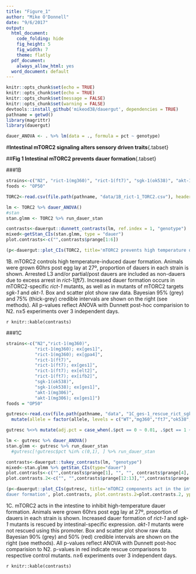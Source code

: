 ```yaml
---
title: "Figure_1"
author: "Mike O'Donnell"
date: "9/6/2017"
output:
  html_document:
    code_folding: hide
    fig_height: 5
    fig_width: 7
    theme: flatly
  pdf_document:
    always_allow_html: yes
  word_document: default
---
```


```r
knitr::opts_chunk$set(echo = TRUE)
knitr::opts_chunk$set(echo = TRUE)
knitr::opts_chunk$set(message = FALSE)
knitr::opts_chunk$set(warning = FALSE)
devtools::install_github('mikeod38/dauergut', dependencies = TRUE)
pathname = getwd()
library(magrittr)
library(dauergut)

dauer_ANOVA <- . %>% lm(data = ., formula = pct ~ genotype)
```


#__Intestinal mTORC2 signaling alters sensory driven traits__{.tabset}

##__Fig 1 Intestinal mTORC2 prevents dauer formation__{.tabset}

###1B 
```r
strains<-c("N2", "rict-1(mg360)", "rict-1(ft7)", "sgk-1(ok538)", "akt-1(mg306)", "akt-2", "pkc-2")
foods <- "OP50"

TORC2<-read.csv(file.path(pathname, "data/1B_rict-1_TORC2.csv"), header=TRUE) %>% format_dauer(p.dauer = "non") #including partial/pd as non-dauer due to excess zeros. 

lm <- TORC2 %>% dauer_ANOVA()
#stan
stan.glmm <- TORC2 %>% run_dauer_stan
```

```r
contrasts<-dauergut::dunnett_contrasts(lm, ref.index = 1, "genotype")
mixed<-getStan_CIs(stan.glmm, type = "dauer")
plot.contrasts<-c("",contrasts$prange[1:6])

(p<-dauergut::plot_CIs(TORC2, title='mTORC2 prevents high temperature dauer formation', plot.contrasts, ypos = 1.075, type = "dauer"))
```
1B. mTORC2 controls high temperature-induced dauer formation. Animals were grown 60hrs post egg lay at 27º, proportion of dauers in each strain is shown. Arrested L3 and/or partial/post dauers are included as non-dauers due to excess arrest in _rict-1(ft7)_. Increased dauer formation occurs in mTORC2-specific _rict-1_ mutants, as well as in mutants of mTORC2 targets _sgk-1_ and _akt-1_. Box and scatter plot show raw data. Bayesian 95% (grey) and 75% (thick-grey) credible intervals are shown on the right (see methods). All p-values reflect ANOVA with Dunnett post-hoc comparision to N2. n≥5 experiments over 3 independent days.

`r knitr::kable(contrasts)`

###1C

```r
strains<-c("N2","rict-1(mg360)",
           "rict-1(mg360); ex[ges1]",
           "rict-1(mg360); ex[gpa4]",
           "rict-1(ft7)",
           "rict-1(ft7); ex[ges1]",
           "rict-1(ft7); ex[elt2]",
           "rict-1(ft7); ex[ifb2]",
           "sgk-1(ok538)",
           "sgk-1(ok538); ex[ges1]",
           "akt-1(mg306)",
           "akt-1(mg306); ex[ges1]")
foods = "OP50"

gutresc<-read.csv(file.path(pathname, "data", "1C_ges-1_rescue_rict_sgk.csv")) %>% format_dauer(p.dauer = "non") %>% 
  mutate(allele = factor(allele, levels = c("WT","mg360","ft7","ok538","mg306")))

gutresc %<>% mutate(adj.pct = case_when(.$pct == 0 ~ 0.01, .$pct == 1 ~ 0.99, TRUE ~ .$pct))

lm <- gutresc %>% dauer_ANOVA()
stan.glmm <- gutresc %>% run_dauer_stan
  #gutresc[!gutresc$pct %in% c(0,1), ] %>% run_dauer_stan

```

```r
contrasts<-dauergut::tukey_contrasts(lm, "genotype") 
mixed<-stan.glmm %>% getStan_CIs(type="dauer")
plot.contrasts<-c("",contrasts$prange[1], "", "", contrasts$prange[4], "","","", contrasts$prange[8],"",contrasts$prange[10],"")
plot.contrasts.2<-c("", "",contrasts$prange[12:13],"",contrasts$prange[39:41],"", contrasts$prange[61],"", contrasts$prange[66])

(p<-dauergut::plot_CIs(gutresc, title='mTORC2 components act in the intestine to regulate 
dauer formation', plot.contrasts, plot.contrasts.2=plot.contrasts.2, ypos = 1.075,type = "dauer", offset = 0))
```

1C. mTORC2 acts in the intestine to inhibit high-temperature dauer formation. Animals were grown 60hrs post egg lay at 27º, proportion of dauers in each strain is shown. Increased dauer formation of _rict-1_ and _sgk-1_ mutants is rescued by intestinal-specific expression. _akt-1_ mutants were not rescued using this promoter. Box and scatter plot show raw data. Bayesian 90% (grey) and 50% (red) credible intervals are shown on the right (see methods). All p-values reflect ANOVA with Dunnett post-hoc comparision to N2. p-values in red indicate rescue comparisons to respective control mutants. n≥6 experiments over 3 independent days.

`r knitr::kable(contrasts)`